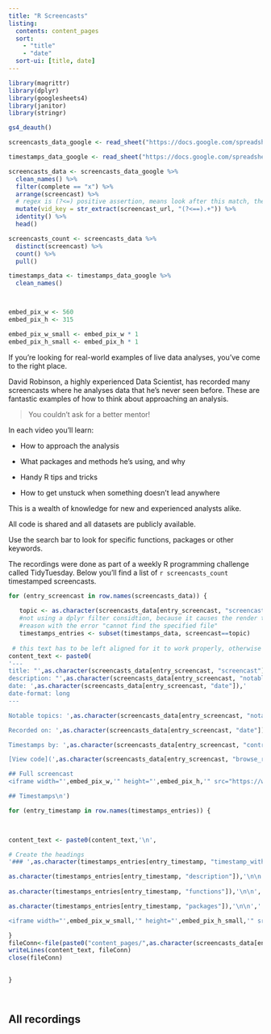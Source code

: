 ```yaml
---
title: "R Screencasts"
listing:
  contents: content_pages
  sort:
    - "title"
    - "date"
  sort-ui: [title, date]
---
```


```r
library(magrittr)
library(dplyr)
library(googlesheets4)
library(janitor)
library(stringr)

gs4_deauth()

screencasts_data_google <- read_sheet("https://docs.google.com/spreadsheets/d/1pjj_G9ncJZPGTYPkR1BYwzA6bhJoeTfY2fJeGKSbOKM/edit#gid=444382177", sheet = "Summary")

timestamps_data_google <- read_sheet("https://docs.google.com/spreadsheets/d/1pjj_G9ncJZPGTYPkR1BYwzA6bhJoeTfY2fJeGKSbOKM/edit#gid=444382177", sheet = "Screencasts")

screencasts_data <- screencasts_data_google %>% 
  clean_names() %>% 
  filter(complete == "x") %>% 
  arrange(screencast) %>% 
  # regex is (?<=) positive assertion, means look after this match, then the additional = is the things to match,and .+ is all characters except whitespace 
  mutate(vid_key = str_extract(screencast_url, "(?<==).+")) %>% 
  identity() %>% 
  head()

screencasts_count <- screencasts_data %>% 
  distinct(screencast) %>% 
  count() %>% 
  pull()

timestamps_data <- timestamps_data_google %>% 
  clean_names()



embed_pix_w <- 560
embed_pix_h <- 315

embed_pix_w_small <- embed_pix_w * 1
embed_pix_h_small <- embed_pix_h * 1

```

If you're looking for real-world examples of live data analyses, you've come to the right place.

David Robinson, a highly experienced Data Scientist, has recorded many screencasts where he analyses data that he's never seen before. These are fantastic examples of how to think about approaching an analysis.

> You couldn't ask for a better mentor!

In each video you'll learn:

- How to approach the analysis

- What packages and methods he's using, and why

- Handy R tips and tricks

- How to get unstuck when something doesn't lead anywhere   

This is a wealth of knowledge for new and experienced analysts alike. 

All code is shared and all datasets are publicly available.

Use the search bar to look for specific functions, packages or other keywords. 

The recordings were done as part of a weekly R programming challenge called TidyTuesday. Below you'll find a list of `r screencasts_count`  timestamped screencasts.

```r

for (entry_screencast in row.names(screencasts_data)) {
 
   topic <- as.character(screencasts_data[entry_screencast, "screencast"])
   #not using a dplyr filter considtion, because it causes the render to fail for some 
   #reason with the error "cannot find the specified file"
   timestamps_entries <- subset(timestamps_data, screencast==topic)
  
 # this text has to be left aligned for it to work properly, otherwise it gets tabbed and is not recognised as a yaml header. Might be becuaxse of the AS IS argument
content_text <- paste0(
'---
title: "',as.character(screencasts_data[entry_screencast, "screencast"]),'"
description: "',as.character(screencasts_data[entry_screencast, "notable_topics"]),'"
date: ',as.character(screencasts_data[entry_screencast, "date"]),'
date-format: long
---

Notable topics: ',as.character(screencasts_data[entry_screencast, "notable_topics"]),'

Recorded on: ',as.character(screencasts_data[entry_screencast, "date"]),'

Timestamps by: ',as.character(screencasts_data[entry_screencast, "contributor"]),'

[View code](',as.character(screencasts_data[entry_screencast, "browse_r_code_url"]),')','

## Full screencast
<iframe width="',embed_pix_w,'" height="',embed_pix_h,'" src="https://www.youtube.com/embed/', as.character(screencasts_data[entry_screencast, "vid_key"]),'" title="YouTube video player" frameborder="0" allow="accelerometer; autoplay; clipboard-write; encrypted-media; gyroscope; picture-in-picture" allowfullscreen></iframe>

## Timestamps\n')

for (entry_timestamp in row.names(timestamps_entries)) {
  


content_text <- paste0(content_text,'\n',

# Create the headings
'### ',as.character(timestamps_entries[entry_timestamp, "timestamp_with_hours"]),'\n\n',

as.character(timestamps_entries[entry_timestamp, "description"]),'\n\n',
                      
as.character(timestamps_entries[entry_timestamp, "functions"]),'\n\n',

as.character(timestamps_entries[entry_timestamp, "packages"]),'\n\n','

<iframe width="',embed_pix_w_small,'" height="',embed_pix_h_small,'" src="https://www.youtube.com/embed/', as.character(screencasts_data[entry_screencast, "vid_key"]),'?start=',as.character(timestamps_entries[entry_timestamp, "timestamp_sec"]),'" title="YouTube video player" frameborder="0" allow="accelerometer; autoplay; clipboard-write; encrypted-media; gyroscope; picture-in-picture" allowfullscreen></iframe>\n')

}
fileConn<-file(paste0("content_pages/",as.character(screencasts_data[entry_screencast, "screencast"]),".qmd"))
writeLines(content_text, fileConn)
close(fileConn)

  
}




```

## All recordings
